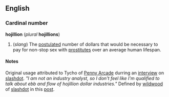 ==English==
===Cardinal number===
'''hojillion''' (''plural'' '''hojillions''')

#(''slang'') The [[postulate]]d number of dollars that would be necessary to pay for non-stop sex with [[prostitute]]s over an average human lifespan.

====Notes====
Original usage attributed to Tycho of [http://www.penny-arcade.com Penny Arcade] durring an [http://games.slashdot.org/article.pl?sid=04/11/26/003251&tid=188&tid=133&tid=11&tid=10 interview] on [http://slashdot.org slashdot].  ''"I am not an industry analyst, so I don't feel like I'm qualified to talk about ebb and flow of hojillion dollar industries."'' Defined by [http://slashdot.org/~wildwood wildwood] of [http://slashdot.org slashdot] in this [http://games.slashdot.org/comments.pl?sid=130843&cid=10944336 post].

{{protologism}}